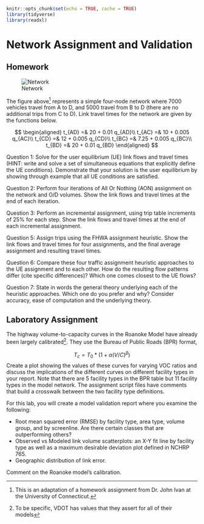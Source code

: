 ```r
knitr::opts_chunk$set(echo = TRUE, cache = TRUE)
library(tidyverse)
library(readxl)
```

# Network Assignment and Validation {#chap-assignment}


## Homework {-#hw-assignment}


![Network](images/05_network.png)

The figure above^[This is an adaptation of a homework assignment from
Dr.\ John Ivan at the University of Connecticut.] represents a simple four-node
network where 7000 vehicles travel from A to D, and 5000 travel from B to D
(there are no additional trips from C to D). Link travel times for the network
are given by the functions below.

$$
\begin{aligned}
t_{AD} =& 20 + 0.01 q_{AD}\\
t_{AC} =& 10 + 0.005 q_{AC}\\
t_{CD} =& 12 + 0.005 q_{CD}\\
t_{BC} =& 7.25 + 0.005 q_{BC}\\
t_{BD} =& 20 + 0.01 q_{BD}
\end{aligned}
$$

Question 1: Solve for the user equilibrium (UE) link flows and travel times (HINT:
write and solve a set of simultaneous equations that explicitly define the UE
conditions).  Demonstrate that your solution is the user equilibrium by showing
through example that all UE conditions are satisfied.

Question 2: Perform four iterations of All Or Nothing (AON) assignment on the network
and O/D volumes.  Show the link flows and travel times at the end of each
iteration.

Question 3: Perform an incremental assignment, using trip table increments of 25\% for
each step.  Show the link flows and travel times at the end of each incremental
assignment.

Question 5: Assign trips using the FHWA assignment heuristic.  Show the link flows and
travel times for four assignments, and the final average assignment and
resulting travel times. 

Question 6: Compare these four traffic assignment heuristic approaches to the UE
assignment and to each other.  How do the resulting flow patterns differ (cite
specific differences)?  Which one comes closest to the UE flows? 

Question 7: State in words the general theory underlying each of the heuristic
approaches.  Which one do you prefer and why?  Consider accuracy, ease of
computation and the underlying theory.

## Laboratory Assignment

The highway volume-to-capacity curves in the Roanoke Model have already been
largely calibrated^[To be specific, VDOT has values that they assert for all of
their models]. They use the Bureau of Public Roads (BPR) format,

$$T_c = T_0 * (1 + \alpha (V / C)^\beta)$$
Create a plot showing the values of these curves for varying VOC ratios and 
discuss the implications of the different curves on different facility types in
your report. Note that there are 5 facility types in the BPR table but 11
facility types in the model network. The assignment script files have comments
that build a crosswalk between the two facility type definitions.

For this lab, you will create a model validation report where you 
examine the following:

  - Root mean squared error (RMSE) by facility type, area type, volume group,
  and by screenline. Are there certain classes that are outperforming others? 
  - Observed vs Modeled link volume scatterplots: an X-Y fit
  line by facility type as well as a maximum desirable deviation plot defined in
  NCHRP 765.
  - Geographic distribution of link error. 
  
Comment on the Roanoke model's calibration.
